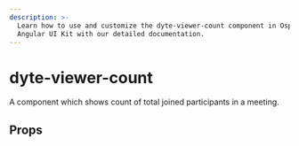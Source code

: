 ```yaml
---
description: >-
  Learn how to use and customize the dyte-viewer-count component in Ospi's
  Angular UI Kit with our detailed documentation.
---
```


# dyte-viewer-count

A component which shows count of total joined participants in a meeting.

## Props

<PropsTable of="dyte-viewer-count" />

<head>
  <title>Angular UI Kit dyte-viewer-count</title>
</head>
